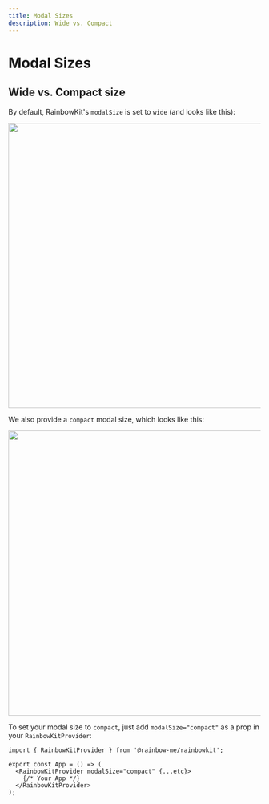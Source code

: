 ```yaml
---
title: Modal Sizes
description: Wide vs. Compact
---
```


# Modal Sizes

## Wide vs. Compact size

By default, RainbowKit's `modalSize` is set to `wide` (and looks like this):

<Img src="/modal-default.png" height="569" width="1029" />

We also provide a `compact` modal size, which looks like this:

<Img src="/modal-compact.png" height="569" width="1029" />

To set your modal size to `compact`, just add `modalSize="compact"` as a prop in your `RainbowKitProvider`:

```tsx
import { RainbowKitProvider } from '@rainbow-me/rainbowkit';

export const App = () => (
  <RainbowKitProvider modalSize="compact" {...etc}>
    {/* Your App */}
  </RainbowKitProvider>
);
```
